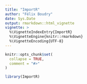 ```yaml
---
title: "ImportR"
author: "Félix Boudry"
date: Sys.Date
output: rmarkdown::html_vignette
vignette: >
  %\VignetteIndexEntry{ImportR}
  %\VignetteEngine{knitr::rmarkdown}
  %\VignetteEncoding{UTF-8}
---
```


```r
knitr::opts_chunk$set(
  collapse = TRUE,
  comment = "#>"
)
```

```r
library(ImportR)
```
